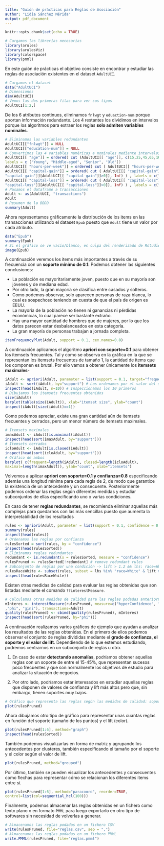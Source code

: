 ```yaml
---
title: "Guión de prácticas para Reglas de Asociación"
author: "Lidia Sánchez Mérida"
output: pdf_document
---
```


```r
knitr::opts_chunk$set(echo = TRUE)
```

```r
# Cargamos las librerías necesarias
library(arules)
library(arulesViz)
library(colorspace)
library(pmml)
```

En este guión de prácticas el objetivo consiste en encontrar y estudiar las reglas de asociación existentes en el dataset `AdultUCI`.

```r
# Cargamos el dataset
data("AdultUCI")
# Dimensiones
dim(AdultUCI)
# Vemos las dos primeras filas para ver sus tipos
AdultUCI[1:2,]
```

De los 6 atributos continuos, eliminamos `fnlwgt` y `eduaction-num` porque aportan información redundante. Los 4 restantes los dividimos en intervalos porque los algoritmos para extraer los reglas **solo admiten variables nominales**. 

```r
# Eliminamos las variables redundantes
AdultUCI[["fnlwgt"]] = NULL
AdultUCI[["education-num"]] = NULL
# Convertimos las 4 variables numéricas a nominales mediante intervalos
AdultUCI[[ "age"]] = ordered( cut (AdultUCI[[ "age"]], c(15,25,45,65,100) ) ,
labels = c ("Young", "Middle-aged", "Senior", "Old"))
AdultUCI[[ "hours-per-week"]] = ordered( cut ( AdultUCI[[ "hours-per-week"]], c(0,25,40,60,168)),labels = c("Part-time", "Full-time", "Over-time", "Workaholic"))
AdultUCI[[ "capital-gain"]] = ordered( cut ( AdultUCI[[ "capital-gain"]], c(-Inf,0,median(AdultUCI[[
"capital-gain"]][AdultUCI[[ "capital-gain"]]>0]), Inf) ) , labels = c("None", "Low", "High"))
AdultUCI[[ "capital-loss"]] = ordered( cut ( AdultUCI[[ "capital-loss"]], c(-Inf,0, median(AdultUCI[[
"capital-loss"]][AdultUCI[[ "capital-loss"]]>0]), Inf) ) , labels = c("None", "Low", "High"))
# Pasamos el dataframe a transacciones
Adult <- as(AdultUCI, "transactions")
Adult
# Resumen de la BBDD
summary(Adult)
```

Ahora representamos gráficamente la distribución de los items en las transacciones utilizando el dataset `Epub` puesto que `Adult` tiene un valor por cada atributo.

```r
data("Epub")
summary(Epub)
# Si el gráfico se ve vacío/blanco, es culpa del renderizado de Rstudio. Si hacemos zoom sí que podremos verlo bien.
image(Epub)
```

A continuación veremos los items más importantes a través de su frecuencia con un **soporte mínimo de 0.1**. Podemos obtener las siguientes conclusiones:

* La población es mayoritariamente joven, puesto que en su mayoría son jóvenes y de mediana edad.
* Por otro lado, la gran mayoría se clasifica entre casados y solteros.
* Como podemos observar, solo aparecen personas de raza blanca, lo cual es sospechoso teniendo en cuesta de que el país de origen es EEUU.
* La mayoría de la población no tienen ni ganancias ni pérdidas económicas, lo cual parece ser bastante extraño.
* Hay una mayor cantidad de hombres que de mujeres, por lo que los datos parecen estar desbalanceados en esta categoría.
* La gran mayoría de personas trabajan a jornada completa.

```r
itemFrequencyPlot(Adult, support = 0.1, cex.names=0.8)
```

A continuación aplicamos el algoritmo **apriori con soporte=0.1** para obtener los itemsets frecuentes. Tal y como se observa en la gráfica en la que se representan los itemsets frecuentes de tamaño 1, la cantidad de items que los componen es brutal. Por ello vamos a obtener únicamente los **itemsets maximales**-

```r
iAdult <- apriori(Adult, parameter = list(support = 0.1, target="frequent"))
iAdult <- sort(iAdult, by="support") # Los ordenamos por el valor del soporte
inspect(head(iAdult, n=10)) # Inspeccionamos los 10 primeros
# Dibujamos los itemsets frecuentes obtenidos
size(iAdult)
barplot(table(size(iAdult)), xlab="itemset size", ylab="count") 
inspect(iAdult[size(iAdult)==1])
```

Como podemos apreciar, existe una gran cantidad aún de itemsets frecuentes y cerrados, pero un menor número de itemsets maximales.

```r
# Itemsets maximales
imaxAdult <- iAdult[is.maximal(iAdult)]
inspect(head(sort(imaxAdult, by="support")))
# Itemsets cerrados
icloAdult <- iAdult[is.closed(iAdult)]
inspect(head(sort(icloAdult, by="support")))
# Gráfico de ambos
barplot( c(frequent=length(iAdult), closed=length(icloAdult),
maximal=length(imaxAdult)), ylab="count", xlab="itemsets")
```
Volvemos a aplicar **apriori con soporte=0.1 y confianza=0.8** especificando además una longitud mínima para cada regla de 2, de modo que garantice la existencia de un antecedente y un consecuente. Posteriormente podemos ordenar las reglas según diferentes medidas y estudiar subconjuntos de ellas especificando uno o varias condiciones. 

En caso de tener **reglas redundantes**, se recomienda eliminar aquellas más complejas para quedarnos con las más sencillas puesto que aumenta la interpretabilidad de los resultados

```r
rules <- apriori(Adult, parameter = list(support = 0.1, confidence = 0.8, minlen = 2))
summary(rules)
inspect(head(rules))
# Ordenamos las reglas por confianza
rulesSorted = sort(rules, by = "confidence")
inspect(head(rulesSorted))
# Eliminamos reglas redundantes
redundant <- is.redundant(x = rulesSorted, measure = "confidence")
rulesPruned <- rulesSorted[!redundant] # remove redundant rules
# Subconjunto de reglas por una condición -> lift > 1.2 && lhs: race=White
rulesRaceWhite <- subset(rules, subset = lhs %in% "race=White" & lift > 1.2)
inspect(head(rulesRaceWhite))
```
Existen otras medidas de calidad para evaluar las reglas obtenidas que son listadas mediante el comando `??interestMeasure`. 

```r
# Calculamos otras medidas de calidad para las reglas podadas anteriormente
mInteres <- interestMeasure(rulesPruned, measure=c("hyperConfidence", "leverage"
,"phi", "gini"), transactions=Adult)
quality(rulesPruned) <- cbind(quality(rulesPruned), mInteres)
inspect(head(sort(rulesPruned, by="phi")))
```
A continuación realizamos varios gráficos de ejemplo que ayudan a analizar los resultados de las reglas obtenidas. En el primero de ellos podemos observar el conjunto de reglas divididas mediante el **grado de confianza, el soporte y el valor de lift**. Dependiendo de lo que estemos estudiando, podremos centrarnos en un subconjunto de reglas u otro. 

1. En caso de estar **detectando anomalías**, podríamos obtener aquellas reglas con un soporte de entre el 15-45%, que representan sucesos poco frecuentes y que son normalmente los objetivos de estudio para analizar la situación de negocios. 

2. Por otro lado, podríamos estar interesados en estudiar aquellas reglas que disponen de valores de confianza y lift más altos pero que, sin embargo, tienen soportes muy bajos.

```r
# Gráfico que representa las reglas según las medidas de calidad: soporte, confianza y lift.
plot(rulesPruned)
```

Ahora dibujamos otro tipo de gráfico para representar unas cuantas reglas en función del soporte (tamaño de los puntos) y el lift (color).

```r
plot(rulesPruned[1:6], method="graph")
inspect(head(rulesSorted))
```

También podemos visualizarlas en forma de matriz y agrupando los antecedentes por clusteres, también especificando el tamaño por el soporte y el color según el valor de lift.

```r
plot(rulesPruned, method="grouped")
```

Por último, también se pueden visualizar los antecedentes y consecuentes como flechas para representar cómo se relacionan los diferentes items entre sí. 

```r
plot(rulesPruned[1:6], method="paracoord", reorder=TRUE,
control=list(col=sequential_hcl(100)))
```

Finalmente, podemos almacenar las reglas obtenidas en un fichero como texto plano o en formato `PMML` para luego exportarlo en otro tipo de softwares sin necesidad de volverlas a generar.

```r
# Almacenamos las reglas podadas en un fichero CSV
write(rulesPruned, file="reglas.csv", sep = ",")
# Almacenamos las reglas podadas en un fichero PMML
write.PMML(rulesPruned, file="reglas.pmml")
```
